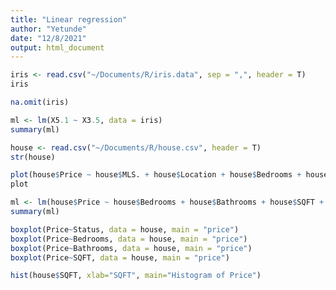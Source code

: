 ```yaml
---
title: "Linear regression"
author: "Yetunde"
date: "12/8/2021"
output: html_document
---
```


```r
iris <- read.csv("~/Documents/R/iris.data", sep = ",", header = T)
iris
```

```r
na.omit(iris)
```

```r
ml <- lm(X5.1 ~ X3.5, data = iris)
summary(ml)
```

```r
house <- read.csv("~/Documents/R/house.csv", header = T)
str(house)
```

```r
plot(house$Price ~ house$MLS. + house$Location + house$Bedrooms + house$Bathrooms + house$SQFT + house$Price.SQFT + house$Status)
plot
```



```r
ml <- lm(house$Price ~ house$Bedrooms + house$Bathrooms + house$SQFT + house$Status, data = house)
summary(ml)
```

```r
boxplot(Price~Status, data = house, main = "price")
boxplot(Price~Bedrooms, data = house, main = "price")
boxplot(Price~Bathrooms, data = house, main = "price")
boxplot(Price~SQFT, data = house, main = "price")

hist(house$SQFT, xlab="SQFT", main="Histogram of Price")
```
